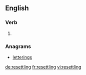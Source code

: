 ==English==

===Verb===
{{head|en}}

# {{present participle of|resettle}}

===Anagrams===
* [[letterings#English|letterings]]

[[de:resettling]]
[[fr:resettling]]
[[vi:resettling]]